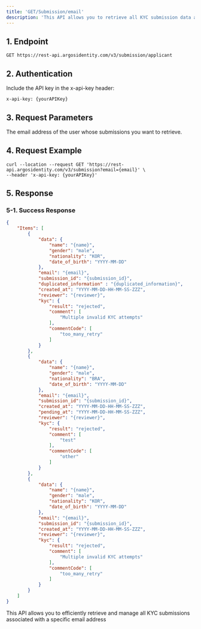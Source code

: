 ```yaml
---
title: 'GET/Submission/email'
description: 'This API allows you to retrieve all KYC submission data associated with a specific email address. It provides KYC identity information, KYC results, AML results, rejection reasons and codes, retry reasons and codes, and more.'
---
```



## 1. Endpoint

```text GET/Submission/email
GET https://rest-api.argosidentity.com/v3/submission/applicant
```
## 2. Authentication

Include the API key in the x-api-key header:

```text x-api-key
x-api-key: {yourAPIKey}
```


## 3. Request Parameters

<ResponseField name="email" type="string" required="true">
The email address of the user whose submissions you want to retrieve.
</ResponseField>


## 4. Request Example

```curl GET/Submission/email
curl --location --request GET 'https://rest-api.argosidentity.com/v3/submission?email={email}' \
--header 'x-api-key: {yourAPIKey}'
```

## 5. Response

### 5-1. Success Response  
```json result.json
{
    "Items": [
        {
            "data": {
                "name": "{name}",
                "gender": "male",
                "nationality": "KOR",
                "date_of_birth": "YYYY-MM-DD"
            },
            "email": "{email}",
            "submission_id": "{submission_id}",
            "duplicated_information" : "{duplicated_information}",
            "created_at": "YYYY-MM-DD-HH-MM-SS-ZZZ",
            "reviewer": "{reviewer}",
            "kyc": {
                "result": "rejected",
                "comment": [
                    "Multiple invalid KYC attempts"
                ],
                "commentCode": [
                    "too_many_retry"
                ]
            }
        },
        {
            "data": {
                "name": "{name}",
                "gender": "male",
                "nationality": "BRA",
                "date_of_birth": "YYYY-MM-DD"
            },
            "email": "{email}",
            "submission_id": "{submission_id}",
            "created_at": "YYYY-MM-DD-HH-MM-SS-ZZZ",
            "pending_at": "YYYY-MM-DD-HH-MM-SS-ZZZ",
            "reviewer": "{reviewer}",
            "kyc": {
                "result": "rejected",
                "comment": [
                    "test"
                ],
                "commentCode": [
                    "other"
                ]
            }
        },
        {
            "data": {
                "name": "{name}",
                "gender": "male",
                "nationality": "KOR",
                "date_of_birth": "YYYY-MM-DD"
            },
            "email": "{email}",
            "submission_id": "{submission_id}",
            "created_at": "YYYY-MM-DD-HH-MM-SS-ZZZ",
            "reviewer": "{reviewer}",
            "kyc": {
                "result": "rejected",
                "comment": [
                    "Multiple invalid KYC attempts"
                ],
                "commentCode": [
                    "too_many_retry"
                ]
            }
        }
    ]
}
```


This API allows you to efficiently retrieve and manage all KYC submissions associated with a specific email address